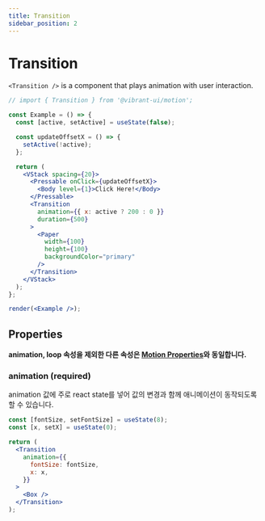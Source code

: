 ```yaml
---
title: Transition
sidebar_position: 2
---
```


# Transition

`<Transition />` is a component that plays animation with user interaction.

```jsx live noInline
// import { Transition } from '@vibrant-ui/motion';

const Example = () => {
  const [active, setActive] = useState(false);

  const updateOffsetX = () => {
    setActive(!active);
  };

  return (
    <VStack spacing={20}>
      <Pressable onClick={updateOffsetX}>
        <Body level={1}>Click Here!</Body>
      </Pressable>
      <Transition
        animation={{ x: active ? 200 : 0 }}
        duration={500}
      >
        <Paper
          width={100}
          height={100}
          backgroundColor="primary"
        />
      </Transition>
    </VStack>
  );
};

render(<Example />);
```

## Properties

**animation, loop 속성을 제외한 다른 속성은 [Motion Properties](motion#properties)와 동일합니다.**

### animation (required)

animation 값에 주로 react state를 넣어 값의 변경과 함께 애니메이션이 동작되도록 할 수 있습니다.

```jsx
const [fontSize, setFontSize] = useState(8);
const [x, setX] = useState(0);

return (
  <Transition
    animation={{
      fontSize: fontSize,
      x: x,
    }}
  >
    <Box />
  </Transition>
);
```

